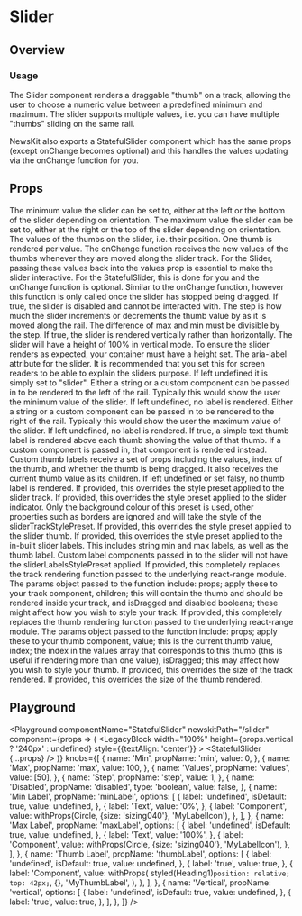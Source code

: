 


# Slider

## Overview

### Usage

The Slider component renders a draggable "thumb" on a track, allowing the user to choose a numeric value between a predefined minimum and maximum. The slider supports multiple values, i.e. you can have multiple "thumbs" sliding on the same rail.

NewsKit also exports a StatefulSlider component which has the same props (except onChange becomes optional) and this handles the values updating via the onChange function for you.

## Props

<LegacyBlock marginTop="sizing050">
  <Prop name="min" required type="number">
    The minimum value the slider can be set to, either at the left or the bottom
    of the slider depending on orientation.
  </Prop>
  <Prop name="max" required type="number">
    The maximum value the slider can be set to, either at the right or the top
    of the slider depending on orientation.
  </Prop>
  <Prop name="values" required type="number[]">
    The values of the thumbs on the slider, i.e. their position. One thumb is
    rendered per value.
  </Prop>
  <Prop name="onChange" required type="(values: number[]) => void">
    The onChange function receives the new values of the thumbs whenever they
    are moved along the slider track. For the Slider, passing these values back
    into the values prop is essential to make the slider interactive. For the
    StatefulSlider, this is done for you and the onChange function is optional.
  </Prop>
  <Prop name="onFinalChange" type="(values: number[]) => void">
    Similar to the onChange function, however this function is only called once
    the slider has stopped being dragged.
  </Prop>
  <Prop name="disabled" type="boolean">
    If true, the slider is disabled and cannot be interacted with.
  </Prop>
  <Prop name="step" type="number" default={1}>
    The step is how much the slider increments or decrements the thumb value by
    as it is moved along the rail. The difference of max and min must be
    divisible by the step.
  </Prop>
  <Prop name="vertical" type="boolean">
    If true, the slider is rendered vertically rather than horizontally. The
    slider will have a height of 100% in vertical mode. To ensure the slider
    renders as expected, your container must have a height set.
  </Prop>
  <Prop name="ariaLabel" type="string" default="slider">
    The aria-label attribute for the slider. It is recommended that you set this
    for screen readers to be able to explain the sliders purpose. If left
    undefined it is simply set to "slider".
  </Prop>
  <Prop name="minLabel" type="string | React.ComponentType">
    Either a string or a custom component can be passed in to be rendered to the
    left of the rail. Typically this would show the user the minimum value of
    the slider. If left undefined, no label is rendered.
  </Prop>
  <Prop name="maxLabel" type="string | React.ComponentType">
    Either a string or a custom component can be passed in to be rendered to the
    right of the rail. Typically this would show the user the maximum value of
    the slider. If left undefined, no label is rendered.
  </Prop>
  <Prop name="thumbLabel" type="boolean | React.ComponentType<ThumbLabelProps>">
    If true, a simple text thumb label is rendered above each thumb showing the
    value of that thumb. If a custom component is passed in, that component is
    rendered instead. Custom thumb labels receive a set of props including the
    values, index of the thumb, and whether the thumb is being dragged. It also
    receives the current thumb value as its children. If left undefined or set
    falsy, no thumb label is rendered.
  </Prop>
  <Prop name="sliderTrackStylePreset" type="string" default="sliderTrack">
    If provided, this overrides the style preset applied to the slider track.
  </Prop>
  <Prop name="sliderIndicatorTrackStylePreset" type="string" default="sliderIndicator">
    If provided, this overrides the style preset applied to the slider
    indicator. Only the background colour of this preset is used, other
    properties such as borders are ignored and will take the style of the
    sliderTrackStylePreset.
  </Prop>
  <Prop name="sliderThumbStylePreset" type="string" default="sliderThumb">
    If provided, this overrides the style preset applied to the slider thumb.
  </Prop>
  <Prop name="sliderLabelsStylePreset" type="string" default="sliderLabels">
    If provided, this overrides the style preset applied to the in-built slider
    labels. This includes string min and max labels, as well as the thumb label.
    Custom label components passed in to the slider will not have the
    sliderLabelsStylePreset applied.
  </Prop>
  <Prop
    name="renderTrack"
    type="(params: { props, children, isDragged, disabled }) => React.ReactNode"
  >
    If provided, this completely replaces the track rendering function passed to
    the underlying react-range module. The params object passed to the function
    include: props; apply these to your track component, children; this will
    contain the thumb and should be rendered inside your track, and isDragged
    and disabled booleans; these might affect how you wish to style your track.
  </Prop>
  <Prop
    name="renderThumb"
    type="((params: { props, value, index, isDragged }) => React.ReactNode"
  >
    If provided, this completely replaces the thumb rendering function passed to
    the underlying react-range module. The params object passed to the function
    include: props; apply these to your thumb component, value; this is the
    current thumb value, index; the index in the values array that corresponds
    to this thumb (this is useful if rendering more than one value), isDragged;
    this may affect how you wish to style your thumb.
  </Prop>
  <Prop name="trackSize" type="SizingKeys" default="sizing030">
    If provided, this overrides the size of the track rendered.
  </Prop>
  <Prop name="thumbSize" type="SizingKeys" default="sizing060">
    If provided, this overrides the size of the thumb rendered.
  </Prop>
</LegacyBlock>

## Playground

<Playground
  componentName="StatefulSlider"
  newskitPath="/slider"
  component={props => (
    <LegacyBlock
      width="100%"
      height={props.vertical ? '240px' : undefined}
      style={{textAlign: 'center'}}
    >
      <StatefulSlider {...props} />
    </LegacyBlock>
  )}
  knobs={[
    {
      name: 'Min',
      propName: 'min',
      value: 0,
    },
    {
      name: 'Max',
      propName: 'max',
      value: 100,
    },
    {
      name: 'Values',
      propName: 'values',
      value: [50],
    },
    {
      name: 'Step',
      propName: 'step',
      value: 1,
    },
    {
      name: 'Disabled',
      propName: 'disabled',
      type: 'boolean',
      value: false,
    },
    {
      name: 'Min Label',
      propName: 'minLabel',
      options: [
        {
          label: 'undefined',
          isDefault: true,
          value: undefined,
        },
        {
          label: 'Text',
          value: '0%',
        },
        {
          label: 'Component',
          value: withProps(Circle, {size: 'sizing040'}, 'MyLabelIcon'),
        },
      ],
    },
    {
      name: 'Max Label',
      propName: 'maxLabel',
      options: [
        {
          label: 'undefined',
          isDefault: true,
          value: undefined,
        },
        {
          label: 'Text',
          value: '100%',
        },
        {
          label: 'Component',
          value: withProps(Circle, {size: 'sizing040'}, 'MyLabelIcon'),
        },
      ],
    },
    {
      name: 'Thumb Label',
      propName: 'thumbLabel',
      options: [
        {
          label: 'undefined',
          isDefault: true,
          value: undefined,
        },
        {
          label: 'true',
          value: true,
        },
        {
          label: 'Component',
          value: withProps(
            styled(Heading1)`
              position: relative;
              top: 42px;
            `,
            {},
            'MyThumbLabel',
          ),
        },
      ],
    },
    {
      name: 'Vertical',
      propName: 'vertical',
      options: [
        {
          label: 'undefined',
          isDefault: true,
          value: undefined,
        },
        {
          label: 'true',
          value: true,
        },
      ],
    },
  ]}
/>
